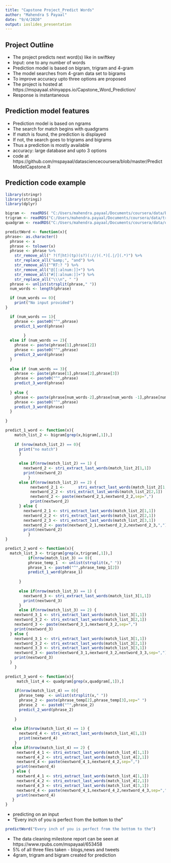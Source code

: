 ---
title: "Capstone Project_Predict Words"
author: "Mahendra S Payaal"
date: "9/4/2020"
output: ioslides_presentation
---

## Project Outline

-  The project predicts next word(s) like in swiftkey
-  Input: one to any number of words
-  Prediction model is based on bigram, trigram and 4-gram
-  The model searches from 4-gram data set to bigrams
-  To improve accuracy upto three options are proposed
-  The project is hosted at 
   https://mspayaal.shinyapps.io/Capstone_Word_Prediction/
-  Response is instantaneous

   
## Prediction model features
- Prediction model is based on ngrams
- The search for match begins with quadgrams
- If match is found, the prediction is displayed
- If not, the search goes to trigrams and bigrams
- Thus a prediction is mostly available 
- accuracy: large database and upto 3 options  
- code at https://github.com/mspayaal/datasciencecoursera/blob/master/PredictModelCapstone.R

## Prediction code example
```{r prediction_code,echo=FALSE,warning=FALSE,message=FALSE}
library(stringr)
library(stringi)
library(dplyr)

bigram <-  readRDS( "C:/Users/mahendra.payaal/Documents/coursera/data/bigram.rds")
trigram <- readRDS("C:/Users/mahendra.payaal/Documents/coursera/data/trigram.rds")
quadgram <- readRDS("C:/Users/mahendra.payaal/Documents/coursera/data/quadgram.rds")

predictWord <- function(x){
phrase<- as.character()
  phrase <- x
  phrase <- tolower(x)
  phrase <- phrase %>%
    str_remove_all(" ?(f|ht)(tp)(s?)(://)(.*)[.|/](.*)") %>%
    str_replace_all("&amp;", "and") %>%
    str_remove_all("^RT:? ") %>%
    str_remove_all("@[[:alnum:]]+") %>%
    str_remove_all("#[[:alnum:]]+") %>%
    str_replace_all("\\\n", " ")
  phrase <- unlist(strsplit(phrase," "))
  num_words <- length(phrase)

  if (num_words == 0){
    print("No input provided")
}

  if (num_words == 1){
    phrase <- paste0("^",phrase)
    predict_1_word(phrase)
    
        }
  else if (num_words == 2){
    phrase <- paste(phrase[1],phrase[2])
    phrase <- paste0("^",phrase)
    predict_2_word(phrase)
  } 
  
  else if (num_words == 3){
    phrase <- paste(phrase[1],phrase[2],phrase[3])
    phrase <- paste0("^",phrase)
    predict_3_word(phrase)
    
  } else {
    phrase <- paste(phrase[num_words-2],phrase[num_words -1],phrase[num_words])
    phrase <- paste0("^",phrase)
    predict_3_word(phrase)
  }
  
}

predict_1_word <- function(x){
    match_list_2 <- bigram[grep(x,bigram[,1]),]
    
    if (nrow(match_list_2) == 0){ 
      print("no match")
      } 
    
      else if(nrow(match_list_2) == 1) { 
        nextword_2 <- stri_extract_last_words(match_list_2[1,1])
        print(nextword_2)
          }
      else if(nrow(match_list_2) == 2) { 
           nextword_2_1 <-      stri_extract_last_words(match_list_2[1,1])
           nextword_2_2 <- stri_extract_last_words(match_list_2[2,1])
           nextword_2 <- paste(nextword_2_1,nextword_2_2,sep=",")
           print(nextword_2)
      } else {
        nextword_2_1 <- stri_extract_last_words(match_list_2[1,1])
        nextword_2_2 <- stri_extract_last_words(match_list_2[2,1])
        nextword_2_3 <- stri_extract_last_words(match_list_2[3,1])
        nextword_2 <- paste(nextword_2_1,nextword_2_2,nextword_2_3,",")
        print(nextword_2)
          }
}

predict_2_word <- function(x){
  match_list_3 <- trigram[grep(x,trigram[,1]),]
          if(nrow(match_list_3) == 0){
          phrase_temp_1  <- unlist(strsplit(x," ")) 
          phrase_1 <- paste0("^",phrase_temp_1[2])
          predict_1_word(phrase_1)
      
      } 
      
      else if(nrow(match_list_3) == 1) { 
        nextword_3 <- stri_extract_last_words(match_list_3[1,1])
        print(nextword_3)
      }
      else if(nrow(match_list_3) == 2) { 
    nextword_3_1 <- stri_extract_last_words(match_list_3[1,1])
    nextword_3_2 <- stri_extract_last_words(match_list_3[2,1])
    nextword_3 <- paste(nextword_3_1,nextword_3_2,sep=",")
    print(nextword_3)
  } else {
    nextword_3_1 <- stri_extract_last_words(match_list_3[1,1])
    nextword_3_2 <- stri_extract_last_words(match_list_3[2,1])
    nextword_3_3 <- stri_extract_last_words(match_list_3[3,1])
    nextword_3 <- paste(nextword_3_1,nextword_3_2,nextword_3_3,sep=",")
    print(nextword_3)
  }
    }
       
predict_3_word <- function(x){
     match_list_4 <- quadgram[grep(x,quadgram[,1]),]
     
    if(nrow(match_list_4) == 0){
      phrase_temp  <- unlist(strsplit(x," ")) 
      phrase_2 <- paste(phrase_temp[2],phrase_temp[3],sep=" ")
      phrase_2  <- paste0("^",phrase_2)
      predict_2_word(phrase_2)
    
    } 
    
   else if(nrow(match_list_4) == 1) { 
      nextword_4 <- stri_extract_last_words(match_list_4[1,1])
      print(nextword_4)
    }
   else if(nrow(match_list_4) == 2) { 
     nextword_4_1 <- stri_extract_last_words(match_list_4[1,1])
     nextword_4_2 <- stri_extract_last_words(match_list_4[2,1])
     nextword_4 <- paste(nextword_4_1,nextword_4_2,sep=",")
     print(nextword_4)
   } else {
     nextword_4_1 <- stri_extract_last_words(match_list_4[1,1])
     nextword_4_2 <- stri_extract_last_words(match_list_4[2,1])
     nextword_4_3 <- stri_extract_last_words(match_list_4[3,1])
     nextword_4 <- paste(nextword_4_1,nextword_4_2,nextword_4_3,sep=",")
     print(nextword_4)
   }
}

```

- predicting on an input
- "Every inch of you is perfect from the bottom to the"
```{r prediction}
predictWord("Every inch of you is perfect from the bottom to the") 
```
- The data cleaning milestone report can be seen at 
  https://www.rpubs.com/mspayaal/653458
- 5% of all three files taken - blogs,news and tweets
- 4gram, trigram and bigram created for prediction